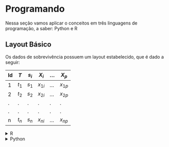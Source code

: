 # Programando

Nessa seção vamos aplicar o conceitos em três linguagens de programação, a saber: Python e R 

## Layout Básico
Os dados de sobrevivência possuem um layout estabelecido, que é dado a seguir:

| Id | $T$   | $s_i$ | $X_i$ | ... | $X_p$ |
|----|-----|-------|-----|-----|-----|
| 1  | $t_1$ | $s_1$   | $x_{1i}$ | ... | $x_{1p}$ |
| 2  | $t_2$ | $s_2$   | $x_{2i}$ | ... | $x_{2p}$ |
| .  | .   | .     | .   | .   | .   |
| .  | .   | .     | .   | .   | .   |
| n  | $t_n$ | $s_n$   | $x_{ni}$ | ... | $x_{np}$ |

<details>
  <summary markdown="span">R</summary>


```r
tempo <- c(1, 2, 3, 3, 3, 5, 5, 16, 16, 16, 16, 16, 16, 6, 16, 1, 1, 1, 1, 4, 5, 7, 8, 10, 10, 12, 16, 16, 16)
censura <- c(0, 0, 1, 1, 0, 0, 0, 0, 0, 0, 0, 0, 0, 0, 0, 1, 1, 1, 0, 0, 1, 1, 1, 1, 0, 0, 0, 0, 0)
grupo <- c(rep(1, 15), rep(0, 14))
dados <- tempo  |> 
            cbind(censura)  |> 
            cbind(grupo)
dados  |> 
        head()
```
</details>

<details>
  <summary markdown="span">Python</summary>

```python
import pandas as pd
import numpy as np

tempo = [1, 2, 3, 3, 3, 5, 5, 16, 16, 16, 16, 16, 16, 16, 16, 1, 1, 1, 1, 4, 5, 7, 8, 10, 10, 12, 16, 16, 16]
censura = [0, 0, 1, 1, 0, 0, 0, 0, 0, 0, 0, 0, 0, 0, 0, 1, 1, 1, 0, 0, 1, 1, 1, 1, 0, 0, 0, 0, 0]
grupo = np.concatenate((np.repeat(1, 15), np.repeat(0, 14)))

dados = pd.DataFrame({'tempo':tempo,'censura':censura,'grupo':grupo})
dados.head()

```

</details>